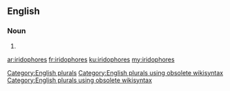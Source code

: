 ==English==

===Noun===
{{head|en}}

# {{plural of|iridophore}}

[[Category:English plurals]][[Category:English plurals using obsolete wikisyntax]][[Category:English plurals using obsolete wikisyntax]]

[[ar:iridophores]]
[[fr:iridophores]]
[[ku:iridophores]]
[[my:iridophores]]